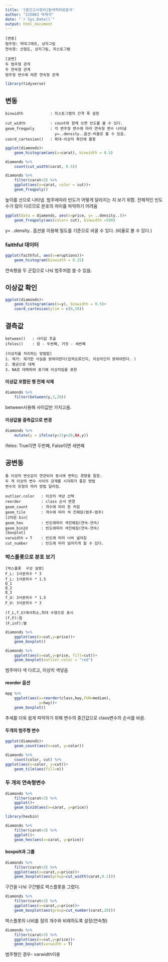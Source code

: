 ```yaml
---
title: '[중간고사정리]탐색적자료분석'
author: "215083 박재석"
date: "`r Sys.Date()`"
output: html_document
---
```


```         
[변동]
범주형: 막대그래프, 상자그림
연속형: 산점도, 상자그림, 히스토그램

[공변]
두 범주형 관게
두 연속형 관계
범주형 변수에 따른 연속형 관계
```

```r
library(tidyverse)
```

## 변동

```         
binwidth            : 히스토그램의 간격 폭 설정 

cut_width           : count와 함께 쓰면 빈도를 볼 수 있다. 
geom_freqpoly       : 각 변주형 변수에 따라 연속형 변수 나타냄 
                      y=..density..옵션-비율로 볼 수 있음.        
coord_cartesian()   : 확대-이상치 확인에 활용 
```

```r
ggplot(diamonds)+
    geom_histogram(aes(x=carat), binwidth = 0.5)
```

```r
diamonds %>% 
    count(cut_width(carat, 0.5))
```

```r
diamonds %>% 
    filter(carat<3) %>% 
    ggplot(aes(x=carat, color = cut))+
    geom_freqpoly()
```

높이를 선으로 나타냄. 범주에따라 빈도가 어떻게 달라지는 지 보기 위함. 전체적인 빈도수가 많이 다르므로 분포의 차이를 파악하기 어려움

```r
ggplot(data = diamonds, aes(x=price, y= ..density..))+
    geom_freqpoly(aes(color= cut), binwidth =500)
```

y= ..density.. 옵션을 이용해 밀도를 기준으로 바꿀 수 있다. (비율로 볼 수 있다.)

### faithful 데이터

```r
ggplot(faithful, aes(x=eruptions))+
    geom_histogram(binwidth = 0.25)
```

연속형을 두 군집으로 나눠 범주처럼 쓸 수 있음.

## 이상값 확인

```r
ggplot(diamonds)+
    geom_histogram(aes(x=y), binwidth = 0.5)+
    coord_cartesian(ylim = c(0,50))
```

## 결측값

```         
between()   : 사이값 추출 
ifeles()    : 참 - 두번째, 거짓 - 세번째
```

```         
[이상치를 처리하는 방법법]
1. 제거: 제거한 사실을 밝혀야한다(입력오류인지, 이상치인지 밝혀야한다. )
2. 평균으로 대체
3. NA로 대체하여 표기해 이상치임을 표현
```

#### 이상값 포함된 행 전체 삭제

```r
diamonds %>% 
    filter(between(y,3,20))
```

between사용해 사이값만 가지고옴.

#### 이상값을 결측값으로 변경

```r
diamonds %>% 
    mutate(y = ifelse(y<3|y>20,NA,y))

```

ifeles: True이면 두번째, False이면 세번째

## 공변동

```         
둘 이상의 변숫값이 연관되어 동시에 변하는 경향을 말함. 
두 게 이상의 변수 사이의 관계를 시각화가 좋은 방법 
변수의 유형의 따라 방법 달라짐. 
```

```         
outlier.color   : 이상치 색상 선택
reorder         : class 순서 변경 
geom_count      : 개수에 따라 원 커짐
geom_tile       : 개수에 따라 색 진해짐(범주-범주)
[2차원 bin]
geom_hex        : 빈도에따라 색진해짐(연속-연속) 
geom_bin2d      : 빈도에따라 색진해짐(연속-연속)
[boxplot]
varwidth = T    : 빈도에 따라 너비 넓어짐
cut_number      : 빈도에 따라 널어지게 할 수 있다. 
```

### 박스플롯으로 분포 보기

```         
[박스플롯  구성 설명]
F_L: 1사분위수 * 3
f_L: 1사분위수 * 1.5
Q_1
Q_2
Q_3
f_U: 3사분위수 * 1.5
F_U: 3사분위수 * 3

(f_L,f_U)에서최소,최대 수염으로 표시
(f,F):점
(F,inf):별
```

```r
diamonds %>% 
    ggplot(aes(x=cut,y=price))+
    geom_boxplot()
```

```r
diamonds %>% 
    ggplot(aes(x=cut,y=price, fill=cut))+
    geom_boxplot(outlier.color = "red")
```

범주마다 색 다르고, 이상치 색넣음

#### reorder 옵션

```r
mpg %>% 
    ggplot(aes(x=reorder(class,hwy,FUN=median),
               y=hwy))+
    geom_boxplot()
```

추세를 더욱 쉽게 파악하기 위해 변수의 중간값으로 class변수의 순서를 바꿈.

#### 두개의 범주형 변수

```r
ggplot(diamonds)+
    geom_count(aes(x=cut, y=color))
```

```r
diamonds %>% 
    count(color, cut) %>% 
ggplot(aes(x=color, y=cut))+
    geom_tile(aes(fill=n))
```

### 두 개의 연속형변수

```r
diamonds %>% 
    filter(carat<3) %>% 
    ggplot()+
    geom_bin2d(aes(x=carat, y=price))
```

```r
library(hexbin)
```

```r
diamonds %>% 
    filter(carat<3) %>% 
    ggplot()+
    geom_hex(aes(x=carat, y=price))
```

#### boxpolt과 그룹

```r
diamonds %>% 
    filter(carat<3) %>%
    ggplot(aes(x=carat,y=price))+
    geom_boxplot(aes(group=cut_width(carat,0.1)))
```
  
  
  
구간을 나눠 구간별로 박스플롯을 그렸다. 

```r
diamonds %>% 
    filter(carat<3) %>%
    ggplot(aes(x=carat,y=price))+
    geom_boxplot(aes(group=cut_number(carat,20)))
```

박스플롯의 너비를 점의 개수와 비례하도록 설정(연속형)

```r
diamonds %>% 
    filter(carat<3) %>%
    ggplot(aes(x=cut,y=price))+
    geom_boxplot(varwidth = T)
```
   
범주형인 경우- varwidth이용
